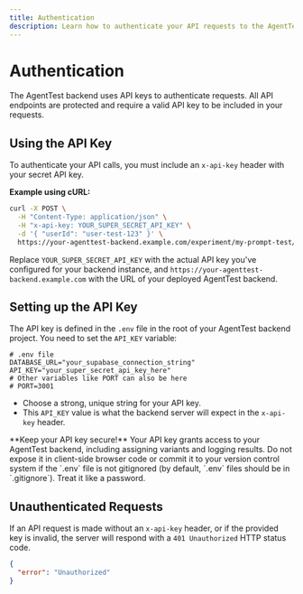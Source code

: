 ```yaml
---
title: Authentication
description: Learn how to authenticate your API requests to the AgentTest backend.
---
```


# Authentication

The AgentTest backend uses API keys to authenticate requests. All API endpoints are protected and require a valid API key to be included in your requests.

## Using the API Key

To authenticate your API calls, you must include an `x-api-key` header with your secret API key.

**Example using cURL:**

```bash
curl -X POST \
  -H "Content-Type: application/json" \
  -H "x-api-key: YOUR_SUPER_SECRET_API_KEY" \
  -d '{ "userId": "user-test-123" }' \
  https://your-agenttest-backend.example.com/experiment/my-prompt-test/assign
```

Replace `YOUR_SUPER_SECRET_API_KEY` with the actual API key you've configured for your backend instance, and `https://your-agenttest-backend.example.com` with the URL of your deployed AgentTest backend.

## Setting up the API Key

The API key is defined in the `.env` file in the root of your AgentTest backend project. You need to set the `API_KEY` variable:

```env
# .env file
DATABASE_URL="your_supabase_connection_string"
API_KEY="your_super_secret_api_key_here"
# Other variables like PORT can also be here
# PORT=3001
```

*   Choose a strong, unique string for your API key.
*   This `API_KEY` value is what the backend server will expect in the `x-api-key` header.

<Warning>
  **Keep your API key secure!**
  Your API key grants access to your AgentTest backend, including assigning variants and logging results.
  Do not expose it in client-side browser code or commit it to your version control system if the `.env` file is not gitignored (by default, `.env` files should be in `.gitignore`).
  Treat it like a password.
</Warning>

## Unauthenticated Requests

If an API request is made without an `x-api-key` header, or if the provided key is invalid, the server will respond with a `401 Unauthorized` HTTP status code.

```json
{
  "error": "Unauthorized"
}
```
